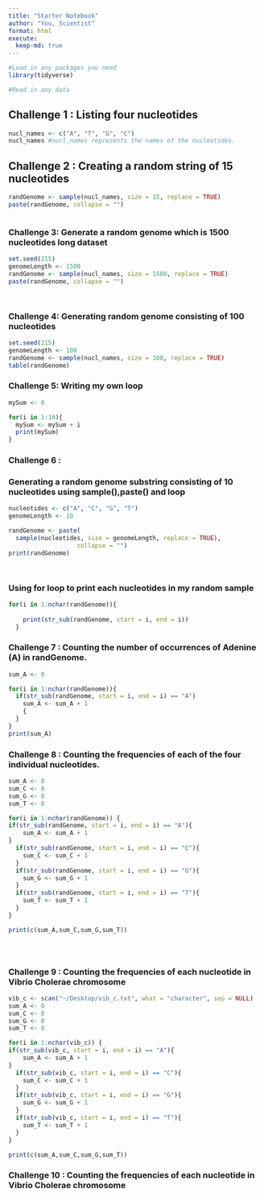 ```yaml
---
title: "Starter Notebook"
author: "You, Scientist"
format: html
execute:
  keep-md: true
---
```


```r
#Load in any packages you need
library(tidyverse)

#Read in any data

```

## Challenge 1 : Listing four nucleotides

```r
nucl_names <- c("A", "T", "G", "C")
nucl_names #nucl_names represents the names of the nucleotides. 

```

## Challenge 2 : Creating a random string of 15 nucleotides

```r
randGenome <- sample(nucl_names, size = 15, replace = TRUE)
paste(randGenome, collapse = "")



```

### Challenge 3: Generate a random genome which is 1500 nucleotides long dataset

```r
set.seed(215)
genomeLength <- 1500
randGenome <- sample(nucl_names, size = 1500, replace = TRUE)
paste(randGenome, collapse = "")




```

### Challenge 4: Generating random genome consisting of 100 nucleotides

```r
set.seed(215)
genomeLength <- 100
randGenome <- sample(nucl_names, size = 100, replace = TRUE)
table(randGenome)


```

### Challenge 5: Writing my own loop

```r
mySum <- 0

for(i in 1:10){
  mySum <- mySum + i
  print(mySum)
}


```

### Challenge 6 :

### Generating a random genome substring consisting of 10 nucleotides using sample(),paste() and loop

```r
nucleotides <- c("A", "C", "G", "T")
genomeLength <- 10

randGenome <- paste(
  sample(nucleotides, size = genomeLength, replace = TRUE),
                   collapse = "")
print(randGenome)




```

### Using for loop to print each nucleotides in my random sample

```r
for(i in 1:nchar(randGenome)){
  
    print(str_sub(randGenome, start = i, end = i))
  }

```

### Challenge 7 : Counting the number of occurrences of Adenine (A) in randGenome.

```r
sum_A <- 0

for(i in 1:nchar(randGenome)){
  if(str_sub(randGenome, start = i, end = i) == "A")
    sum_A <- sum_A + 1
    {
  }
}
print(sum_A)

```

### Challenge 8 : Counting the frequencies of each of the four individual nucleotides.

```r
sum_A <- 0
sum_C <- 0
sum_G <- 0
sum_T <- 0

for(i in 1:nchar(randGenome)) {
if(str_sub(randGenome, start = i, end = i) == "A"){ 
    sum_A <- sum_A + 1
}
  if(str_sub(randGenome, start = i, end = i) == "C"){
    sum_C <- sum_C + 1
  }
  if(str_sub(randGenome, start = i, end = i) == "G"){
    sum_G <- sum_G + 1
  }
  if(str_sub(randGenome, start = i, end = i) == "T"){ 
    sum_T <- sum_T + 1
  }
}

print(c(sum_A,sum_C,sum_G,sum_T))





```

### Challenge 9 : Counting the frequencies of each nucleotide in Vibrio Cholerae chromosome

```r
vib_c <- scan("~/Desktop/vib_c.txt", what = "character", sep = NULL)
sum_A <- 0
sum_C <- 0
sum_G <- 0
sum_T <- 0

for(i in 1:nchar(vib_c)) {
if(str_sub(vib_c, start = i, end = i) == "A"){ 
    sum_A <- sum_A + 1
}
  if(str_sub(vib_c, start = i, end = i) == "C"){
    sum_C <- sum_C + 1
  }
  if(str_sub(vib_c, start = i, end = i) == "G"){
    sum_G <- sum_G + 1
  }
  if(str_sub(vib_c, start = i, end = i) == "T"){ 
    sum_T <- sum_T + 1
  }
}

print(c(sum_A,sum_C,sum_G,sum_T))

```

### Challenge 10 : Counting the frequencies of each nucleotide in Vibrio Cholerae chromosome
